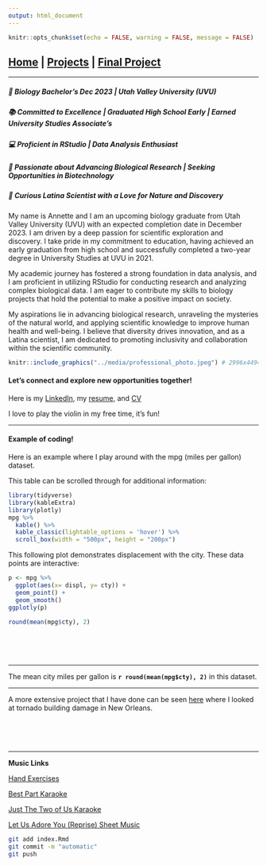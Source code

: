 ```yaml
---
output: html_document
---
```


```r
knitr::opts_chunk$set(echo = FALSE, warning = FALSE, message = FALSE)
```
## [Home](https://annettelewis.github.io/) | [Projects](https://annettelewis.github.io/projects/) | [Final Project](https://annettelewis.github.io/projects/BIOL_3100_final_project/)

---

##### 🌱 Biology Bachelor's Dec 2023 | Utah Valley University (UVU)

##### 📚 Committed to Excellence | Graduated High School Early | Earned University Studies Associate’s

##### 💻 Proficient in RStudio | Data Analysis Enthusiast

##### 🔬 Passionate about Advancing Biological Research | Seeking Opportunities in Biotechnology

##### 🌿 Curious Latina Scientist with a Love for Nature and Discovery

My name is Annette and I am an upcoming biology graduate from Utah Valley University (UVU) with an expected completion date in December 2023. I am driven by a deep passion for scientific exploration and discovery. I take pride in my commitment to education, having achieved an early graduation from high school and successfully completed a two-year degree in University Studies at UVU in 2021.

My academic journey has fostered a strong foundation in data analysis, and I am proficient in utilizing RStudio for conducting research and analyzing complex biological data. I am eager to contribute my skills to biology projects that hold the potential to make a positive impact on society.

My aspirations lie in advancing biological research, unraveling the mysteries of the natural world, and applying scientific knowledge to improve human health and well-being. I believe that diversity drives innovation, and as a Latina scientist, I am dedicated to promoting inclusivity and collaboration within the scientific community.

```r
knitr::include_graphics("../media/professional_photo.jpeg") # 2996x4494
``` 

#### Let's connect and explore new opportunities together!

Here is my [LinkedIn](https://www.linkedin.com/in/annette-lewis-68314b216/), my [resume](https://annettelewis.github.io/media/Annette_Lewis_Resume.pdf), and [CV](https://annettelewis.github.io/media/CV_Lewis.pdf)

I love to play the violin in my free time, it's fun!

---

#### Example of coding!

Here is an example where I play around with the mpg (miles per gallon) dataset. 

This table can be scrolled through for additional information:
```r
library(tidyverse)
library(kableExtra)
library(plotly)
mpg %>% 
  kable() %>% 
  kable_classic(lightable_options = 'hover') %>% 
  scroll_box(width = "500px", height = "200px")
```

This following plot demonstrates displacement with the city. These data points are interactive:
```r
p <- mpg %>% 
  ggplot(aes(x= displ, y= cty)) +
  geom_point() +
  geom_smooth()
ggplotly(p)

round(mean(mpg$cty), 2)
```
<br><br><br>

---

The mean city miles per gallon is **`r round(mean(mpg$cty), 2)`** in this dataset.

---

A more extensive project that I have done can be seen [here](https://annettelewis.github.io/projects/BIOL_3100_final_project/) where I looked at tornado building damage in New Orleans.

<br><br><br>

---
**Music Links**

[Hand Exercises](https://youtu.be/TSrfB7JIzxY)

[Best Part Karaoke](https://www.youtube.com/watch?v=cpzT2M2x_Kw) 

[Just The Two of Us Karaoke](https://www.youtube.com/watch?v=bgtb1G9R0P8)

[Let Us Adore You (Reprise) Sheet Music](https://musescore.com/user/115287/scores/5701224)

```bash
git add index.Rmd
git commit -m "automatic"
git push
```
